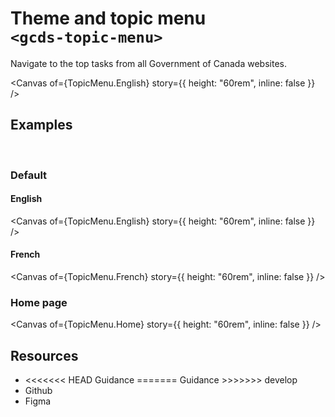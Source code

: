 
<Meta of={TopicMenu} name="Overview" />

# Theme and topic menu<br/>`<gcds-topic-menu>`

Navigate to the top tasks from all Government of Canada websites.

<Canvas
  of={TopicMenu.English}
  story={{ height: "60rem", inline: false }}
/>

## Examples
<br/>

### Default

#### English

<Canvas
  of={TopicMenu.English}
  story={{ height: "60rem", inline: false }}
/>

#### French

<Canvas
  of={TopicMenu.French}
  story={{ height: "60rem", inline: false }}
/>

### Home page

<Canvas
  of={TopicMenu.Home}
  story={{ height: "60rem", inline: false }}
/>

## Resources

<ul>
  <li>
<<<<<<< HEAD
    <gcds-button type="link" button-style="text-only" href="https://design-system.alpha.canada.ca/en/components/theme-topic-menu/" target="_blank">Guidance</gcds-button>
=======
    <gcds-button type="link" button-style="text-only" href="https://design-system.alpha.canada.ca/en/components/theme-and-topic-menu/" target="_blank">Guidance</gcds-button>
>>>>>>> develop
  </li>
  <li>
    <gcds-button type="link" button-style="text-only" href="https://github.com/cds-snc/gcds-components/tree/main/packages/web/src/components/gcds-topic-men" target="_blank">Github</gcds-button>
  </li>
  <li>
    <gcds-button type="link" button-style="text-only" href="https://www.figma.com/file/mh2maMG2NBtk41k1O1UGHV/Canadian-Digital-Service%E2%80%A8---GC-Design-System?type=design&node-id=7301-1409&mode=design&t=QC9vPhyviCSe8v0s-0" target="_blank">Figma</gcds-button>
  </li>
</ul>
